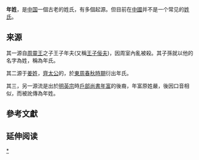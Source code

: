 {{姓氏
|姓氏=年
|拼音=Nián
|中国大陆=Nian
|台湾=
|香港=
|澳门=
|新加坡=
|马来西亚=
|越南=
|韩国=
|反切=
|同音字=
|堂号=
|郡望=
}}

'''年姓'''，是[[中国|中国]]一個古老的姓氏，有多個起源。但目前在[[中國|中國]]并不是一个常见的[[姓氏|姓氏]]。

== 来源 ==
其一源自[[周靈王|周靈王]]之子王子年夫(又稱[[王子佞夫|王子佞夫]])，因周室內亂被殺。其子孫就以他的名字為姓，稱為年氏。

其二源于[[姜姓|姜姓]]，[[齊太公|齊太公]]的{{who|後人}}，於[[東周|東周]][[春秋時期|春秋時期]]衍出年氏。

其三，另一源流是出於[[明英宗|明英宗]]時[[戶部尚書|戶部尚書]][[年富|年富]]的後裔，年富原姓嚴，後因口音相似，而被訛傳為年姓。


== 參考文獻 ==

== 延伸阅读 ==
{{Wikisource further reading}}

{{姓氏小作品}}

[[Category:年姓|*]]